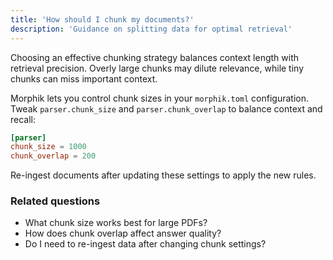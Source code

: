 ```yaml
---
title: 'How should I chunk my documents?'
description: 'Guidance on splitting data for optimal retrieval'
---
```


Choosing an effective chunking strategy balances context length with retrieval precision. Overly large chunks may dilute relevance, while tiny chunks can miss important context.

Morphik lets you control chunk sizes in your `morphik.toml` configuration. Tweak `parser.chunk_size` and `parser.chunk_overlap` to balance context and recall:

```toml
[parser]
chunk_size = 1000
chunk_overlap = 200
```

Re-ingest documents after updating these settings to apply the new rules.

### Related questions

- What chunk size works best for large PDFs?
- How does chunk overlap affect answer quality?
- Do I need to re-ingest data after changing chunk settings?
